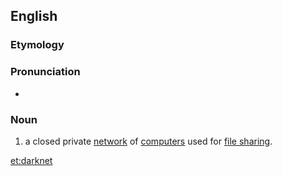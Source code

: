 ==English==

===Etymology===
{{compound|dark|net}}

===Pronunciation===
*{{audio|en-uk-darknet.ogg|Audio (UK)}}

===Noun===
{{wikipedia}}
{{en-noun}}

#{{context|network|computing}} a closed private [[network]] of [[computers]] used for [[file sharing]].

[[et:darknet]]